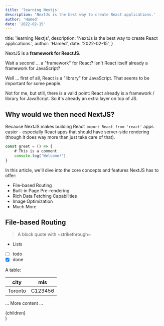 ---
title: 'learning Nextjs'
description: 'NextJs is the best way to create React applications.'
author: 'Hamed'
date: '2022-02-15'
---

  title: 'learning Nextjs',
  description: 'NextJs is the best way to create React applications.',
  author: 'Hamed',
  date: '2022-02-15',
}

NextJS is a **framework for ReactJS**.

Wait a second ... a "framework" for React? Isn't React itself already a framework for JavaScript?

Well ... first of all, React is a "library" for JavaScript. That seems to be important for some people.

Not for me, but still, there is a valid point: React already is a framework / library for JavaScript. So it's already an extra layer on top of JS.

## Why would we then need NextJS?

Because NextJS makes building React `import React from 'react'` apps easier - especially React apps that should have server-side rendering (though it does way more than just take care of that).

```js
const greet = () => {
    # This is a comment
    console.log('Welcome!')
}
```

In this article, we'll dive into the core concepts and features NextJS has to offer:

- File-based Routing
- Built-in Page Pre-rendering
- Rich Data Fetching Capabilities
- Image Optimization
- Much More

## File-based Routing

> A block quote with ~strikethrough~

- Lists
- [ ] todo
- [x] done

A table:

| city    | mls     |
| ------- | ------- |
| Toronto | C123456 |

... More content ...

  <article
    meta={meta}
    className='prose max-w-none prose-pre:!p-0 dark:prose-invert'
  >
    {children}
  </article>
)
